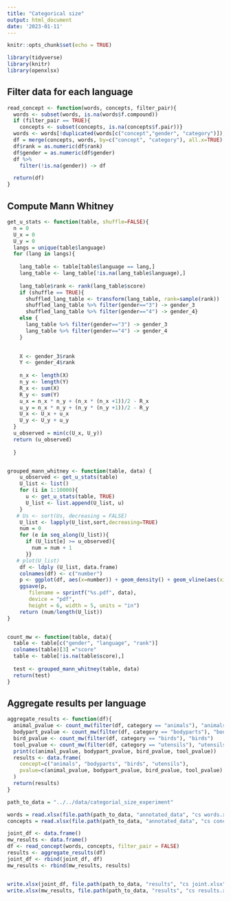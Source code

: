 ```yaml
---
title: "Categorical size"
output: html_document
date: '2023-01-11'
---
```


```r
knitr::opts_chunk$set(echo = TRUE)
```

```r
library(tidyverse)
library(knitr)
library(openxlsx)
```

## Filter data for each language
```r
read_concept <- function(words, concepts, filter_pair){
  words <- subset(words, is.na(words$f.compound))
  if (filter_pair == TRUE){
    concepts <- subset(concepts, is.na(concepts$f.pair))}
  words <- words[!duplicated(words[c("concept","gender", "category")]),]
  df = merge(concepts, words, by=c("concept", "category"), all.x=TRUE)
  df$rank = as.numeric(df$rank)
  df$gender = as.numeric(df$gender)
  df %>% 
    filter(!is.na(gender)) -> df

  return(df)
}
```


## Compute Mann Whitney
```r
get_u_stats <- function(table, shuffle=FALSE){
  n = 0
  U_x = 0
  U_y = 0
  langs = unique(table$language)
  for (lang in langs){
    
    lang_table <- table[table$language == lang,]
    lang_table <- lang_table[!is.na(lang_table$language),]
    
    lang_table$rank <- rank(lang_table$score)
    if (shuffle == TRUE){
      shuffled_lang_table <- transform(lang_table, rank=sample(rank))
      shuffled_lang_table %>% filter(gender=="3") -> gender_3
      shuffled_lang_table %>% filter(gender=="4") -> gender_4}
    else {
      lang_table %>% filter(gender=="3") -> gender_3
      lang_table %>% filter(gender=="4") -> gender_4
    }
  

    X <- gender_3$rank
    Y <- gender_4$rank
  
    n_x <- length(X)
    n_y <- length(Y)
    R_x <- sum(X)
    R_y <- sum(Y)
    u_x = n_x * n_y + (n_x * (n_x +1))/2 - R_x
    u_y = n_x * n_y + (n_y * (n_y +1))/2 - R_y
    U_x <- U_x + u_x
    U_y <- U_y + u_y
  }
  u_observed = min(c(U_x, U_y))
  return (u_observed)
               
  }


grouped_mann_whitney <- function(table, data) {
    u_observed <- get_u_stats(table)
    U_list <- list()
    for (i in 1:10000){
      u <- get_u_stats(table, TRUE)
      U_list <- list.append(U_list, u)
    }
   # Us <- sort(Us, decreasing = FALSE)
    U_list <- lapply(U_list,sort,decreasing=TRUE)
    num = 0
    for (e in seq_along(U_list)){
      if (U_list[e] >= u_observed){
        num = num + 1
      }}
   # plot(U_list)
    df <- ldply (U_list, data.frame)
    colnames(df) <- c("number")
    p <- ggplot(df, aes(x=number)) + geom_density() + geom_vline(aes(xintercept=u_observed), color="blue", linetype="dashed", linewidth=1)
    ggsave(p, 
       filename = sprintf("%s.pdf", data),
       device = "pdf",
       height = 6, width = 5, units = "in")
    return (num/length(U_list))
}


count_mw <- function(table, data){
  table <- table[c("gender", "language", "rank")]
  colnames(table)[3] ="score"
  table <- table[!is.na(table$score),]
  
  test <- grouped_mann_whitney(table, data)
  return(test)
}
```

## Aggregate results per language
```r
aggregate_results <- function(df){
  animal_pvalue <- count_mw(filter(df, category == "animals"), "animals")
  bodypart_pvalue <- count_mw(filter(df, category == "bodyparts"), "bodyparts")
  bird_pvalue <- count_mw(filter(df, category == "birds"), "birds")
  tool_pvalue <- count_mw(filter(df, category == "utensils"), "utensils")
  print(c(animal_pvalue, bodypart_pvalue, bird_pvalue, tool_pvalue))
  results <- data.frame(
    concept=c("animals", "bodyparts", "birds", "utensils"),
    pvalue=c(animal_pvalue, bodypart_pvalue, bird_pvalue, tool_pvalue)
  )
  return(results)
}
```


```r
path_to_data = "../../data/categorial_size_experiment"

words = read.xlsx(file.path(path_to_data, "annotated_data", "cs words.xlsx"))
concepts = read.xlsx(file.path(path_to_data, "annotated_data", "cs concepts.xlsx"))

joint_df <- data.frame()
mw_results <- data.frame()
df <- read_concept(words, concepts, filter_pair = FALSE)
results <- aggregate_results(df)
joint_df <- rbind(joint_df, df)
mw_results <- rbind(mw_results, results)


write.xlsx(joint_df, file.path(path_to_data, "results", "cs joint.xlsx"))
write.xlsx(mw_results, file.path(path_to_data, "results", "cs results.xlsx"))

```
